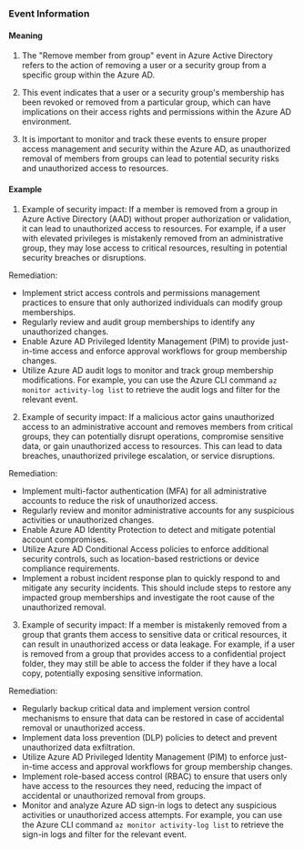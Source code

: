 
### Event Information

#### Meaning

1. The "Remove member from group" event in Azure Active Directory refers to the action of removing a user or a security group from a specific group within the Azure AD.

2. This event indicates that a user or a security group's membership has been revoked or removed from a particular group, which can have implications on their access rights and permissions within the Azure AD environment.

3. It is important to monitor and track these events to ensure proper access management and security within the Azure AD, as unauthorized removal of members from groups can lead to potential security risks and unauthorized access to resources.

#### Example

1. Example of security impact: If a member is removed from a group in Azure Active Directory (AAD) without proper authorization or validation, it can lead to unauthorized access to resources. For example, if a user with elevated privileges is mistakenly removed from an administrative group, they may lose access to critical resources, resulting in potential security breaches or disruptions.

Remediation:
- Implement strict access controls and permissions management practices to ensure that only authorized individuals can modify group memberships.
- Regularly review and audit group memberships to identify any unauthorized changes.
- Enable Azure AD Privileged Identity Management (PIM) to provide just-in-time access and enforce approval workflows for group membership changes.
- Utilize Azure AD audit logs to monitor and track group membership modifications. For example, you can use the Azure CLI command `az monitor activity-log list` to retrieve the audit logs and filter for the relevant event.

2. Example of security impact: If a malicious actor gains unauthorized access to an administrative account and removes members from critical groups, they can potentially disrupt operations, compromise sensitive data, or gain unauthorized access to resources. This can lead to data breaches, unauthorized privilege escalation, or service disruptions.

Remediation:
- Implement multi-factor authentication (MFA) for all administrative accounts to reduce the risk of unauthorized access.
- Regularly review and monitor administrative accounts for any suspicious activities or unauthorized changes.
- Enable Azure AD Identity Protection to detect and mitigate potential account compromises.
- Utilize Azure AD Conditional Access policies to enforce additional security controls, such as location-based restrictions or device compliance requirements.
- Implement a robust incident response plan to quickly respond to and mitigate any security incidents. This should include steps to restore any impacted group memberships and investigate the root cause of the unauthorized removal.

3. Example of security impact: If a member is mistakenly removed from a group that grants them access to sensitive data or critical resources, it can result in unauthorized access or data leakage. For example, if a user is removed from a group that provides access to a confidential project folder, they may still be able to access the folder if they have a local copy, potentially exposing sensitive information.

Remediation:
- Regularly backup critical data and implement version control mechanisms to ensure that data can be restored in case of accidental removal or unauthorized access.
- Implement data loss prevention (DLP) policies to detect and prevent unauthorized data exfiltration.
- Utilize Azure AD Privileged Identity Management (PIM) to enforce just-in-time access and approval workflows for group membership changes.
- Implement role-based access control (RBAC) to ensure that users only have access to the resources they need, reducing the impact of accidental or unauthorized removal from groups.
- Monitor and analyze Azure AD sign-in logs to detect any suspicious activities or unauthorized access attempts. For example, you can use the Azure CLI command `az monitor activity-log list` to retrieve the sign-in logs and filter for the relevant event.

